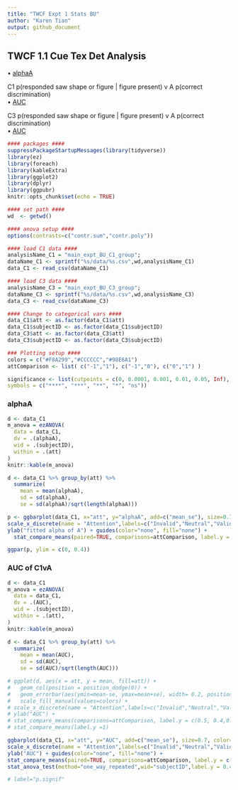 ```yaml
---
title: "TWCF Expt 1 Stats BU"
author: "Karen Tian"
output: github_document
---
```


## TWCF 1.1 Cue Tex Det Analysis  
• [alphaA](#alphaa)  

C1 p(responded saw shape or figure | figure present) v A p(correct discrimination)  
• [AUC](#auc-of-c1va)    

C3 p(responded saw shape or figure | figure present) v A p(correct discrimination)  
• [AUC](#aucc3)    


```r

#### packages #### 
suppressPackageStartupMessages(library(tidyverse))
library(ez)
library(foreach)
library(kableExtra)
library(ggplot2)
library(dplyr)
library(ggpubr)
knitr::opts_chunk$set(echo = TRUE)

#### set path #### 
wd  <- getwd()

#### anova setup #### 
options(contrasts=c("contr.sum","contr.poly"))

#### load C1 data #### 
analysisName_C1 = "main_expt_BU_C1_group";
dataName_C1 <- sprintf("%s/data/%s.csv",wd,analysisName_C1)
data_C1 <- read_csv(dataName_C1)

#### load C3 data #### 
analysisName_C3 = "main_expt_BU_C3_group";
dataName_C3 <- sprintf("%s/data/%s.csv",wd,analysisName_C3)
data_C3 <- read_csv(dataName_C3)

#### Change to categorical vars ####
data_C1$att <- as.factor(data_C1$att)
data_C1$subjectID <- as.factor(data_C1$subjectID)
data_C3$att <- as.factor(data_C3$att)
data_C3$subjectID <- as.factor(data_C3$subjectID)

### Plotting setup #### 
colors = c("#F8A299","#CCCCCC","#98E6A1")
attComparison <- list( c("-1","1"), c("-1","0"), c("0","1") )

significance <- list(cutpoints = c(0, 0.0001, 0.001, 0.01, 0.05, Inf),
symbols = c("****", "***", "**", "*", "ns"))
```

### alphaA
```r
d <- data_C1
m_anova = ezANOVA(
  data = data_C1,
  dv = .(alphaA),
  wid = .(subjectID),
  within = .(att)
)
knitr::kable(m_anova)

d <- data_C1 %>% group_by(att) %>% 
  summarize(
    mean = mean(alphaA),
    sd = sd(alphaA),
    se = sd(alphaA)/sqrt(length(alphaA)))

p <- ggbarplot(data_C1, x="att", y="alphaA", add=c("mean_se"), size=0.7, color="att", fill="att", palette=colors) + 
scale_x_discrete(name = "Attention",labels=c("Invalid","Neutral","Valid")) + 
ylab("fitted alpha of A") + guides(color="none", fill="none") + 
  stat_compare_means(paired=TRUE, comparisons=attComparison, label.y = c(0.3,0.26,0.2)) + stat_anova_test(method="one_way_repeated",wid="subjectID",label.y = 0.38)

ggpar(p, ylim = c(0, 0.4))

```

### AUC of C1vA
```r
d <- data_C1
m_anova = ezANOVA(
  data = data_C1,
  dv = .(AUC),
  wid = .(subjectID),
  within = .(att),
)
knitr::kable(m_anova)

d <- data_C1 %>% group_by(att) %>% 
  summarize(
    mean = mean(AUC),
    sd = sd(AUC),
    se = sd(AUC)/sqrt(length(AUC)))

# ggplot(d, aes(x = att, y = mean, fill=att)) +
#   geom_col(position = position_dodge(0)) +
#   geom_errorbar(aes(ymin=mean-se, ymax=mean+se), width= 0.2, position=position_dodge(.9)) +
#   scale_fill_manual(values=colors) +
# scale_x_discrete(name = "Attention",labels=c("Invalid","Neutral","Valid")) +
# ylab("AUC") +
# stat_compare_means(comparisons=attComparison, label.y = c(0.5, 0.4,0.3)) +
# stat_compare_means(label.y =1)

ggbarplot(data_C1, x="att", y="AUC", add=c("mean_se"), size=0.7, color="att", fill="att", palette=colors) + 
scale_x_discrete(name = "Attention",labels=c("Invalid","Neutral","Valid")) + 
ylab("AUC") + guides(color="none", fill="none") + 
stat_compare_means(paired=TRUE, comparisons=attComparison, label.y = c(0.35, 0.3,0.25)) + 
stat_anova_test(method="one_way_repeated",wid="subjectID",label.y = 0.4)

# label="p.signif"
```


